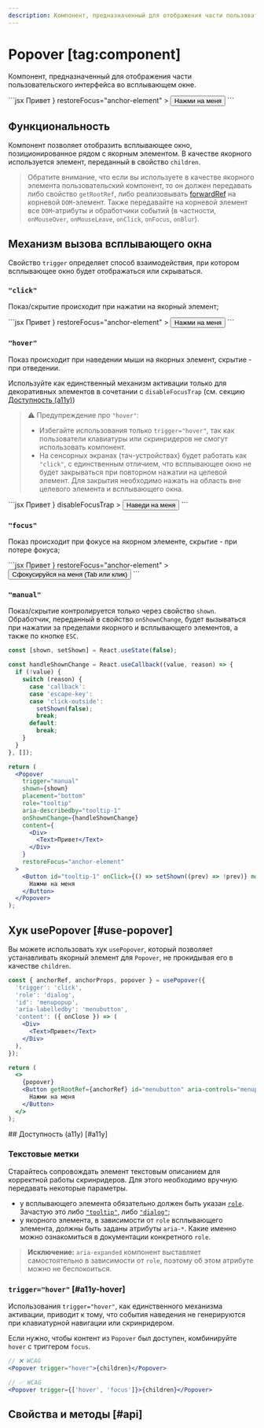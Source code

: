 ```yaml
---
description: Компонент, предназначенный для отображения части пользовательского интерфейса во всплывающем окне.
---
```


<Overview group="modals">

# Popover [tag:component]

Компонент, предназначенный для отображения части пользовательского интерфейса во всплывающем окне.

</Overview>

<Playground>
  ```jsx
  <Popover
    placement="bottom"
    role="tooltip"
    aria-describedby="tooltip-1"
    content={
      <Div>
        <Text>Привет</Text>
      </Div>
    }
    restoreFocus="anchor-element"
  >
    <Button id="tooltip-1" mode="outline">
      Нажми на меня
    </Button>
  </Popover>
  ```
</Playground>

## Функциональность

Компонент позволяет отобразить всплывающее окно, позиционированное рядом с якорным элементом.
В качестве якорного используется элемент, переданный в свойство `children`.

> Обратите внимание, что если вы используете в качестве якорного элемента пользовательский компонент, то
> он должен передавать либо свойство `getRootRef`, либо реализовывать [forwardRef](https://react.dev/reference/react/forwardRef)
> на корневой `DOM`-элемент.
> Также передавайте на корневой элемент все `DOM`-атрибуты и обработчики событий
> (в частности, `onMouseOver`, `onMouseLeave`, `onClick`, `onFocus`, `onBlur`).

## Механизм вызова всплывающего окна

Свойство `trigger` определяет способ взаимодействия, при котором всплывающее окно будет отображаться или скрываться.

### `"click"`

Показ/скрытие происходит при нажатии на якорный элемент;

<Playground>
  ```jsx
  <Popover
    placement="bottom"
    role="tooltip"
    aria-describedby="tooltip-1"
    content={
      <Div>
        <Text>Привет</Text>
      </Div>
    }
    restoreFocus="anchor-element"
  >
    <Button id="tooltip-1" mode="outline">
      Нажми на меня
    </Button>
  </Popover>
  ```
</Playground>

### `"hover"`

Показ происходит при наведении мыши на якорных элемент, скрытие - при отведении.

Используйте как единственный механизм активации только для декоративных элементов в сочетании с `disableFocusTrap` (см. секцию [Доступность (a11y)](#a11y))

> ⚠️ Предупреждение про `"hover"`:
>
> - Избегайте использования только `trigger="hover"`, так как пользователи клавиатуры или скринридеров не смогут использовать компонент.
> - На сенсорных экранах (тач-устройствах) будет работать как `"click"`, с единственным отличием, что всплывающее окно
>   не будет закрываться при повторном нажатии на целевой элемент. Для закрытия необходимо нажать
>   на область вне целевого элемента и всплывающего окна.

<Playground>
  ```jsx
  <Popover
    trigger="hover"
    placement="bottom"
    role="tooltip"
    aria-describedby="tooltip-1"
    content={
      <Div>
        <Text>Привет</Text>
      </Div>
    }
    disableFocusTrap
  >
    <Button id="tooltip-1" mode="outline">
      Наведи на меня
    </Button>
  </Popover>
  ```
</Playground>

### `"focus"`

Показ происходит при фокусе на якорном элементе, скрытие - при потере фокуса;

<Playground>
  ```jsx
  <Popover
    trigger="focus"
    placement="bottom"
    role="tooltip"
    aria-describedby="tooltip-1"
    content={
      <Div>
        <Text>Привет</Text>
      </Div>
    }
    restoreFocus="anchor-element"
  >
    <Button id="tooltip-1" mode="outline">
      Сфокусируйся на меня (Tab или клик)
    </Button>
  </Popover>
  ```
</Playground>

### `"manual"`

Показ/скрытие контролируется только через свойство `shown`.
Обработчик, переданный в свойство `onShownChange`, будет вызываться при нажатии за пределами якорного и всплывающего элементов,
а также по кнопке `ESC`.

<Playground>

```jsx
const [shown, setShown] = React.useState(false);

const handleShownChange = React.useCallback((value, reason) => {
  if (!value) {
    switch (reason) {
      case 'callback':
      case 'escape-key':
      case 'click-outside':
        setShown(false);
        break;
      default:
        break;
    }
  }
}, []);

return (
  <Popover
    trigger="manual"
    shown={shown}
    placement="bottom"
    role="tooltip"
    aria-describedby="tooltip-1"
    onShownChange={handleShownChange}
    content={
      <Div>
        <Text>Привет</Text>
      </Div>
    }
    restoreFocus="anchor-element"
  >
    <Button id="tooltip-1" onClick={() => setShown((prev) => !prev)} mode="outline">
      Нажми на меня
    </Button>
  </Popover>
);
```

</Playground>

## Хук usePopover [#use-popover]

Вы можете использовать хук `usePopover`, который позволяет устанавливать якорный элемент для `Popover`,
не прокидывая его в качестве `children`.

<Playground>

```jsx
const { anchorRef, anchorProps, popover } = usePopover({
  'trigger': 'click',
  'role': 'dialog',
  'id': 'menupopup',
  'aria-labelledby': 'menubutton',
  'content': ({ onClose }) => (
    <Div>
      <Text>Привет</Text>
    </Div>
  ),
});

return (
  <>
    {popover}
    <Button getRootRef={anchorRef} id="menubutton" aria-controls="menupopup" {...anchorProps}>
      Нажми на меня
    </Button>
  </>
);
```

</Playground>
## Доступность (a11y) [#a11y]

### Текстовые метки

Старайтесь сопровождать элемент текстовым описанием для корректной работы скринридеров. Для этого
необходимо вручную передавать некоторые параметры.

- у всплывающего элемента обязательно должен быть указан [`role`](https://developer.mozilla.org/en-US/docs/Web/Accessibility/ARIA/Roles).
  Зачастую это либо [`"tooltip"`](https://developer.mozilla.org/en-US/docs/Web/Accessibility/ARIA/Roles/tooltip_role), либо [`"dialog"`](https://developer.mozilla.org/en-US/docs/Web/Accessibility/ARIA/Roles/dialog_role);
- у якорного элемента, в зависимости от `role` всплывающего элемента, должны быть заданы атрибуты
  `aria-*`. Какие именно можно ознакомиться в документации конкретного `role`.

> **Исключение:** `aria-expanded` компонент выставляет самостоятельно в зависимости от `role`,
> поэтому об этом атрибуте можно не беспокоиться.

### `trigger="hover"` [#a11y-hover]

Использования `trigger="hover"`, как единственного механизма активации, приводит к тому, что события наведения не генерируются при клавиатурной навигации или скринридером.

Если нужно, чтобы контент из `Popover` был доступен, комбинируйте `hover` с триггером `focus`.

```jsx
// ❌ WCAG
<Popover trigger="hover">{children}</Popover>

// ✅ WCAG
<Popover trigger={['hover', 'focus']}>{children}</Popover>
```

## Свойства и методы [#api]

<PropsTable name="Popover" />

